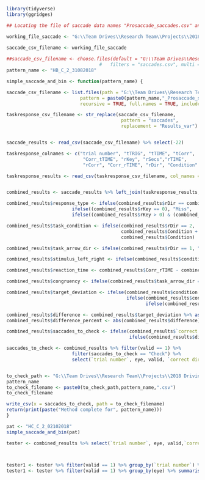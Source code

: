 
``` r
library(tidyverse)
library(ggridges)

```


```  r
## Locating the file of saccade data names "Prosaccade_saccades.csv" and the task response results names Results_var.csv

working_file_saccade <- "G:\\Team Drives\\Research Team\\Projects\\2018 Driving Sim Reproducibility\\4_Analysis_Saccades\\HB\\Session 1\\HB_C_1_31082018_Prosaccade_saccades.csv"

saccade_csv_filename <- working_file_saccade
    
##saccade_csv_filename <- choose.files(default = "G:\\Team Drives\\Research Team\\Projects\\2018 Driving Sim Reproducibility\\4_Analysis_Saccades\\ER", 
                                  #   filters = "saccades.csv", multi = FALSE)
pattern_name <- "HB_C_2_31082018"

simple_saccade_and_bin <- function(pattern_name) {

saccade_csv_filename <- list.files(path = "G:\\Team Drives\\Research Team\\Projects\\2018 Driving Sim Reproducibility\\4_Analysis_Saccades\\",
                           pattern = paste0(pattern_name,"_Prosaccade_saccades.csv"), 
                           recursive = TRUE, full.names = TRUE, include.dirs = TRUE)

taskresponse_csv_filename <- str_replace(saccade_csv_filename, 
                                          pattern = "saccades", 
                                          replacement = "Results_var")


saccade_results <- read_csv(saccade_csv_filename) %>% select(-22)

taskresponse_colnames <- c("trial number", "tTRIG", "tTIME", "tCorr", 
                            "Corr_tTIME", "rKey", "rSecs","rTIME", 
                            "rCorr", "Corr_rTIME", "rDir", "Condition" )

taskresponse_results <- read_csv(taskresponse_csv_filename, col_names = taskresponse_colnames)


combined_results <- saccade_results %>% left_join(taskresponse_results, by = "trial number")

combined_results$response_type <- ifelse(combined_results$rDir == combined_results$rKey,"Correct",
                        ifelse((combined_results$rKey == 0), "Miss",
                        ifelse((combined_results$rKey > 0) & (combined_results$rKey != combined_results$rDir),"Incorrect", NA)))

combined_results$task_condition <- ifelse(combined_results$rDir == 2,
                                          combined_results$Condition + 12, 
                                          combined_results$Condition)

combined_results$task_arrow_dir <- ifelse(combined_results$rDir == 1, "Left", "Right")

combined_results$stimulus_left_right <- ifelse(combined_results$condition <= 6, "Left", "Right")

combined_results$reaction_time <- combined_results$Corr_rTIME - combined_results$Corr_tTIME

combined_results$congruency <- ifelse(combined_results$task_arrow_dir == combined_results$stimulus_left_right, "Congruent", "Incongruent")

combined_results$target_deviation <- ifelse(combined_results$condition %% 3 == 1, "10", 
                                            ifelse(combined_results$condition %% 3 == 2, "25",
                                                   ifelse(combined_results$condition %% 3 == 0, "35", NA))) %>% as.numeric()

combined_results$difference <- combined_results$target_deviation %>% as.numeric() - combined_results$amplitude
combined_results$difference_percent <- abs(combined_results$difference)/combined_results$target_deviation * 100

combined_results$saccades_to_check <- ifelse(combined_results$`correct direction` == 0, "Check", 
                                             ifelse(combined_results$difference_percent >= 33.33, "Check", "Fine"))

saccades_to_check <- combined_results %>% filter(valid == 1) %>%
                        filter(saccades_to_check == "Check") %>% 
                        select(`trial number`, eye, valid, `correct direction`, `dva/s`, `peak_dva/s`, difference, difference_percent, response_type)


to_check_path <- "G:\\Team Drives\\Research Team\\Projects\\2018 Driving Sim Reproducibility\\4_Analysis_Saccades\\Saccades_to_check\\"
pattern_name
to_check_filename <- paste0(to_check_path,pattern_name,".csv")
to_check_filename

write_csv(x = saccades_to_check, path = to_check_filename)
return(print(paste("Method complete for", pattern_name)))
}


```


```r
pat <- "HC_C_2_02102018"
simple_saccade_and_bin(pat)

```


```r

tester <- combined_results %>% select(`trial number`, eye, valid,`correct direction`, amplitude, target_deviation, difference)


    
tester1 <- tester %>% filter(valid == 1) %>% group_by(`trial number`) %>% count()
tester1 <- tester %>% filter(valid == 1) %>% group_by(eye) %>% summarise(mean_diff = mean(abs(difference)), sd_diff = sd(difference))



```

